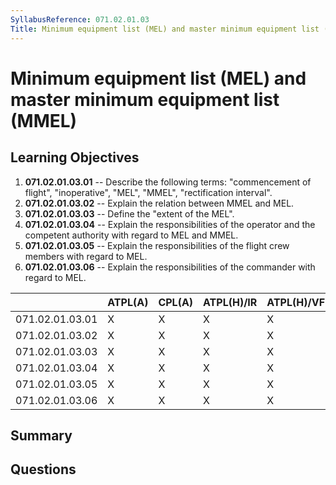 ```yaml
---
SyllabusReference: 071.02.01.03
Title: Minimum equipment list (MEL) and master minimum equipment list (MMEL)
---
```


# Minimum equipment list (MEL) and master minimum equipment list (MMEL)

## Learning Objectives

1. **071.02.01.03.01** -- Describe the following terms: "commencement of
   flight", "inoperative", "MEL", "MMEL", "rectification interval".
2. **071.02.01.03.02** -- Explain the relation between MMEL and MEL.
3. **071.02.01.03.03** -- Define the "extent of the MEL".
4. **071.02.01.03.04** -- Explain the responsibilities of the operator and the
   competent authority with regard to MEL and MMEL.
5. **071.02.01.03.05** -- Explain the responsibilities of the flight crew
   members with regard to MEL.
6. **071.02.01.03.06** -- Explain the responsibilities of the commander with
   regard to MEL.

|                 | ATPL(A) | CPL(A) | ATPL(H)/IR | ATPL(H)/VFR | CPL(H) | IR  | CBIR(A) |
| --------------- | ------- | ------ | ---------- | ----------- | ------ | --- | ------- |
| 071.02.01.03.01 | X       | X      | X          | X           | X      |     |         |
| 071.02.01.03.02 | X       | X      | X          | X           | X      |     |         |
| 071.02.01.03.03 | X       | X      | X          | X           | X      |     |         |
| 071.02.01.03.04 | X       | X      | X          | X           | X      |     |         |
| 071.02.01.03.05 | X       | X      | X          | X           | X      |     |         |
| 071.02.01.03.06 | X       | X      | X          | X           | X      |     |         |

## Summary

## Questions
